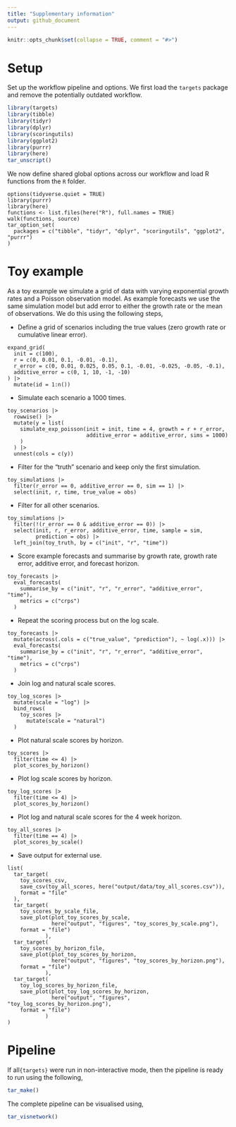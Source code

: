 ```yaml
---
title: "Supplementary information"
output: github_document
---
```


```r
knitr::opts_chunk$set(collapse = TRUE, comment = "#>")
```


# Setup

Set up the workflow pipeline and options. We first load the `targets` package and remove the potentially outdated workflow.

```r
library(targets)
library(tibble)
library(tidyr)
library(dplyr)
library(scoringutils)
library(ggplot2)
library(purrr)
library(here)
tar_unscript()
```

We now define shared global options across our workflow and load R functions from the `R` folder.


```targets
options(tidyverse.quiet = TRUE)
library(purrr)
library(here)
functions <- list.files(here("R"), full.names = TRUE)
walk(functions, source)
tar_option_set(
  packages = c("tibble", "tidyr", "dplyr", "scoringutils", "ggplot2", "purrr")
)
```

# Toy example

As a toy example we simulate a grid of data with varying exponential growth rates and a Poisson observation model. As example forecasts we use the same simulation model but add error to either the growth rate or the mean of observations. We do this using the following steps,

- Define a grid of scenarios including the true values (zero growth rate or cumulative linear error).

```targets
expand_grid(
  init = c(100),
  r = c(0, 0.01, 0.1, -0.01, -0.1),
  r_error = c(0, 0.01, 0.025, 0.05, 0.1, -0.01, -0.025, -0.05, -0.1),
  additive_error = c(0, 1, 10, -1, -10)
) |> 
  mutate(id = 1:n())
```

- Simulate each scenario a 1000 times.

```targets
toy_scenarios |>
  rowwise() |>
  mutate(y = list(
    simulate_exp_poisson(init = init, time = 4, growth = r + r_error,
                         additive_error = additive_error, sims = 1000)
    )
  ) |>
  unnest(cols = c(y))
```

- Filter for the "truth" scenario and keep only the first simulation.

```targets
toy_simulations |>
  filter(r_error == 0, additive_error == 0, sim == 1) |>
  select(init, r, time, true_value = obs)
```

- Filter for all other scenarios.

```targets
toy_simulations |>
  filter(!(r_error == 0 & additive_error == 0)) |>
  select(init, r, r_error, additive_error, time, sample = sim,
         prediction = obs) |>
  left_join(toy_truth, by = c("init", "r", "time"))
```

- Score example forecasts and summarise by growth rate, growth rate error, additive error, and forecast horizon.

```targets
toy_forecasts |>
  eval_forecasts(
    summarise_by = c("init", "r", "r_error", "additive_error", "time"),
    metrics = c("crps")
  )
```

- Repeat the scoring process but on the log scale.

```targets
toy_forecasts |>
  mutate(across(.cols = c("true_value", "prediction"), ~ log(.x))) |>
  eval_forecasts(
    summarise_by = c("init", "r", "r_error", "additive_error", "time"),
    metrics = c("crps")
  )
```

- Join log and natural scale scores.

```targets
toy_log_scores |>
  mutate(scale = "log") |>
  bind_rows(
    toy_scores |>
      mutate(scale = "natural")
  )
```

- Plot natural scale scores by horizon.

```targets
toy_scores |>
  filter(time <= 4) |>
  plot_scores_by_horizon()
```

- Plot log scale scores by horizon.

```targets
toy_log_scores |>
  filter(time <= 4) |>
  plot_scores_by_horizon()
```

- Plot log and natural scale scores for the 4 week horizon.

```targets
toy_all_scores |>
  filter(time == 4) |>
  plot_scores_by_scale()
```

- Save output for external use.

```targets
list(
  tar_target(
    toy_scores_csv, 
    save_csv(toy_all_scores, here("output/data/toy_all_scores.csv")),
    format = "file"
  ),
  tar_target(
    toy_scores_by_scale_file, 
    save_plot(plot_toy_scores_by_scale, 
              here("output", "figures", "toy_scores_by_scale.png"),
    format = "file")
            ),
  tar_target(
    toy_scores_by_horizon_file, 
    save_plot(plot_toy_scores_by_horizon, 
              here("output", "figures", "toy_scores_by_horizon.png"),
    format = "file")
            ),
  tar_target(
    toy_log_scores_by_horizon_file, 
    save_plot(plot_toy_log_scores_by_horizon, 
              here("output", "figures", "toy_log_scores_by_horizon.png"),
    format = "file")
            )
)
```

# Pipeline

If all`{targets}` were run in non-interactive mode, then the pipeline is ready to run using the following,

```r
tar_make()
```

The complete pipeline can be visualised using,

```r
tar_visnetwork()
```